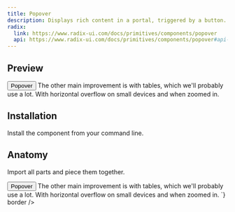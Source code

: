 ```yaml
---
title: Popover
description: Displays rich content in a portal, triggered by a button.
radix:
  link: https://www.radix-ui.com/docs/primitives/components/popover
  api: https://www.radix-ui.com/docs/primitives/components/popover#api-reference
---
```

## Preview

<Preview>
  <Flex
    css={{
      flexDirection: "column",
      alignItems: "center",
      gap: "$3",
    }}
  >
  <Popover>
    <Popover.Trigger asChild>
      <Button variant="ghost" size="small">Popover</Button>
    </Popover.Trigger>
    <Popover.Content css={{ padding: '$3' }} side="top">
      <Text size="2" css={{ lineHeight: '18px' }}>
        The other main improvement is with tables, which we'll probably use a lot. With
        horizontal overflow on small devices and when zoomed in.
      </Text>
    </Popover.Content>
  </Popover>
  </Flex>
</Preview>

## Installation

Install the component from your command line.

<LiveProvider>
    <LiveEditor code={`npm install @odpf/apsara`} border/>
</LiveProvider>


## Anatomy
Import all parts and piece them together.

<LiveProvider>
    <LiveEditor code={`


<Popover>
  <Popover.Trigger asChild>
    <Button variant="secondary" outline>Popover</Button>
  </Popover.Trigger>
  <Popover.Content css={{ padding: '$3' }} side="top">
    <Text size="2" css={{ lineHeight: '18px' }}>
      The other main improvement is with tables, which we'll probably use a lot. With
      horizontal overflow on small devices and when zoomed in.
    </Text>
  </Popover.Content>
</Popover>
`} border />
</LiveProvider>